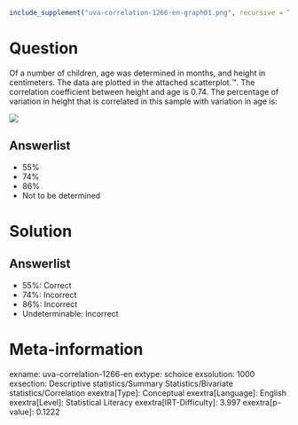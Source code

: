 ```r
include_supplement("uva-correlation-1266-en-graph01.png", recursive = TRUE)
```

Question
========

Of a number of children, age was determined in months, and height in centimeters. The data are plotted in the attached scatterplot.™. The correlation coefficient between height and age is 0.74. The percentage of variation in height that is correlated in this sample with variation in age is:

![](uva-correlation-1266-en-graph01.png)

Answerlist
----------

* 55%
* 74%
* 86%
* Not to be determined

Solution
========

Answerlist
----------

* 55%: Correct
* 74%: Incorrect
* 86%: Incorrect
* Undeterminable: Incorrect

Meta-information
================
exname: uva-correlation-1266-en
extype: schoice
exsolution: 1000
exsection: Descriptive statistics/Summary Statistics/Bivariate statistics/Correlation
exextra[Type]: Conceptual
exextra[Language]: English
exextra[Level]: Statistical Literacy
exextra[IRT-Difficulty]: 3.997
exextra[p-value]: 0.1222
